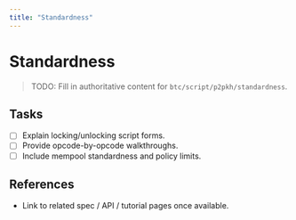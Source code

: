 ```yaml
---
title: "Standardness"
---
```


# Standardness

> TODO: Fill in authoritative content for `btc/script/p2pkh/standardness`.

## Tasks
- [ ] Explain locking/unlocking script forms.
- [ ] Provide opcode-by-opcode walkthroughs.
- [ ] Include mempool standardness and policy limits.

## References
- Link to related spec / API / tutorial pages once available.
